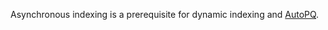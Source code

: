 Asynchronous indexing is a prerequisite for dynamic indexing and [AutoPQ](/developers/weaviate/configuration/compression/pq-compression#configure-autopq).


<EnableAsynch/>
